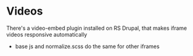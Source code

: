 
# Videos

There's a video-embed plugin installed on RS Drupal, that makes iframe videos responsive automatically
+ base js and normalize.scss do the same for other iframes
